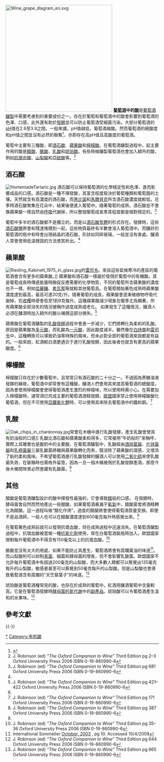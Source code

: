 {{noteTA
|1=zh-hans:黄油;zh-hk:牛油;zh-tw:奶油;
}}
[[Image:Wine_grape_diagram_en.svg|350px]]
'''[[葡萄酒|葡萄酒]]中的[[酸|酸]]'''是[[葡萄酒釀製|葡萄酒釀製]]中需要考慮到的重要成份之一。存在於葡萄和葡萄酒中的酸會影響到葡萄酒的色澤、口感，此外還有助於[[發酵_(葡萄酒)|發酵]]並可以防止葡萄酒受細菌污染。大部分葡萄酒的[[pH|pH]]值在2.9至3.9之間。一般來講，pH值越低，葡萄酒越酸。然而葡萄酒的總酸度和pH值之間並沒有必然的聯繫<ref>{{Cite book |title = Advances in Food Research Vol. 25 |chapter=Wine Deacidification |url= http://books.google.com/?id=kRn1-hiDZwgC&pg=PA3#v=onepage&q= |publisher=Academic Press |pages= 3 |isbn = 0-12-016425-6 |editor1-last = Chichester | editor1-first=C. O. |editor2-last= Mrak |editor2-first= Emil Marcel |editor3-last= Stewart |editor3-first=George Franklin |last1=Bellman |first1=R. B. |last2=Gallander |first2=J. F. |year=1979 |accessdate = 2009-08-04 |chapter-url=}}</ref>，亦即存在高pH值且高酸度的葡萄酒。

葡萄中主要有三種酸，即[[酒石酸|酒石酸]]、[[蘋果酸|蘋果酸]]和[[檸檬酸|檸檬酸]]。在葡萄酒釀製過程中，起主要作用的酸是[[醋酸|醋酸]]、[[酪酸|酪酸]]、[[乳酸|乳酸]]和[[琥珀酸|琥珀酸]]。有些時候釀製葡萄酒也會加入額外的酸，例如[[抗壞血酸|抗壞血酸]]、[[山梨酸|山梨酸]]和[[亞硫酸|亞硫酸]]等。<ref name="Oxford pg 2-3">J. Robinson (ed) ''“The Oxford Companion to Wine”'' Third Edition pg 2–3 Oxford University Press 2006 ISBN 0-19-860990-6</ref>

==酒石酸==
[[Image:HomemadeTartaric.jpg|left]]
酒石酸可以保持葡萄酒的化學穩定性和色澤，進而影響成品的口感。酒石酸是一種不揮發酸，其富含程度取決於葡萄種類和葡萄園的土壤。{{le|帕羅米諾 (葡萄)|Palomino (grape)|帕羅米諾}}天然就含有高濃度的酒石酸，而[[黑比諾|黑比諾]]和[[馬爾貝克|馬爾貝克]]所含酒石酸濃度就較低。花季時酒石酸聚集在花朵中，結果後便進入葡萄中。隨著葡萄的成熟，酒石酸並不會像蘋果酸一樣自然由[[呼吸作用|呼吸]]代謝掉，所以整個葡萄成長季其程度都是相對穩定的。<ref name="Oxford pg 681">J. Robinson (ed) ''“The Oxford Companion to Wine”'' Third Edition pg 681 Oxford University Press 2006 ISBN 0-19-860990-6</ref>

葡萄中多半的酒石酸都不是獨立的，而是以[[酒石酸氫鉀|酒石酸氫鉀]]的形式存在。發酵時，這些[[酒石酸鹽|酒石酸鹽]]將會和殘渣堆積到一起，這些物質最終有半數會溶入葡萄酒中。而釀好的葡萄酒的瓶中有時會出現結晶的酒石酸，形狀如同碎玻璃，一般並沒有害處。釀酒人常會使用低溫穩固的方法使其析出。<ref name="Oxford pg 681"/>

==蘋果酸==
[[Image:Riesling_Kabinett_1975_in_glass.jpg|right]]的[[雷司令|雷司令]]。來自這些氣候寒冷的產區的葡萄酒會含有更多的蘋果酸。]]
蘋果酸和酒石酸一樣屬於發現於葡萄中的有機酸。其是葡萄成長時傳遞能量時酶促反應需要的化學物質，不同的葡萄所含蘋果酸的濃度也不一樣，例如[[佳麗釀|佳麗釀]]、[[希瓦那|希瓦那]]等就較其他葡萄高。在葡萄開始著色成熟時蘋果酸濃度達到最高，最高可達20克/升。隨著葡萄的成長，蘋果酸會逐漸被植物呼吸代謝掉，在[[收穫_(葡萄酒)|收穫]]時便會低至1到9克每升。這種蘋果酸減少現象在暖季尤為顯著，所有蘋果酸全部消失的情況被稱作過度成熟或老化。<!--老化這個條目似乎和本文無關-->如果發生了這種情況，釀酒人必須在釀酒時加入額外的酸以補償這部分損失。<ref name="Oxford pg 421-422">J. Robinson (ed) ''“The Oxford Companion to Wine”'' Third Edition pg 421–422 Oxford University Press 2006 ISBN 0-19-860990-6</ref>

蘋果酸在葡萄酒釀製的[[乳酸發酵|乳酸發酵]]過程中會進一步減少，它們將轉化為柔和的乳酸。原因是蘋果酸為[[多元酸|多元酸]]，而乳酸為[[一元酸|一元酸]]，因此酸度減半。雖然像在[[白詩南|白詩南]]和[[雷司令|雷司令]]中，這種轉換可以導致奶油等特殊的風味，但未必對全部的葡萄酒來說都是有益的。一般來說，紅酒較白酒更適合于進行乳酸發酵，因此後者也就含有更高的蘋果酸度。<ref name="Oxford pg 421-422"/>

==檸檬酸==
檸檬酸只存在於少數葡萄中，且常常只有酒石酸的二十分之一。不過因為蔗糖溶液發酵的緣故，葡萄酒中卻常會有這種酸，釀酒人們會用其來提高葡萄酒的總酸度。因為會使用檸檬酸會使得葡萄酒產生激烈的檸檬味，所以使用時需小心。在需要加入檸檬酸時，通常須已完成主要的葡萄酒酒精發酵。[[歐盟|歐盟]]國家禁止使用檸檬酸酸化葡萄酒，但在不可使用[[亞鐵氰化鉀|亞鐵氰化鉀]]時，可以使用其來除去葡萄酒中的鐵和銅。<ref name="Oxford pg 171">J. Robinson (ed) ''“The Oxford Companion to Wine”'' Third Edition pg 171 Oxford University Press 2006 ISBN 0-19-860990-6</ref>

==乳酸==
[[Image:Oak_chips_in_chardonnay.jpg|left]]常會在木桶中進行乳酸發酵，產生乳酸會使其有奶油般的口感]]
乳酸比酒石酸和蘋果酸柔和得多，它常被用“牛奶般的”來稱呼，實際上其確實也是酸奶中的主要酸。在葡萄酒釀製中，乳酸經由[[酒球菌屬|酒球菌屬]]、[[片球菌屬|片球菌屬]]和[[乳桿菌屬|乳桿菌屬]]三屬乳酸菌將糖與蘋果酸轉化而來，既消除了蘋果酸的澀感，又增添了新的柔和風味。不希望葡萄酒進行乳酸發酵的釀酒人可以使用[[二氧化硫|二氧化硫]]來使乳酸菌失效，在裝桶時也需格外留意，因為一旦一個木桶被用於乳酸發酵產酒，那麼今後木桶間隙里必然會藏有乳酸菌。<ref name="Oxford pg 387">J. Robinson (ed) ''“The Oxford Companion to Wine”'' Third Edition pg 387 Oxford University Press 2006 ISBN 0-19-860990-6</ref>

==其他==
醋酸是葡萄酒釀製設計的酸中揮發性最強的，它會導致[[醋|醋]]般的口感。 在發酵時，酵母菌會自然而然地產出一些醋酸。如果葡萄酒暴漏于[[氧氣|氧氣]]中，醋酸菌會將酒精轉化為醋酸。這一過程叫做“醋化作用”，過度的醋酸將會使得葡萄酒質量受損。即便不是品酒師，一般人也可以在醋酸濃度達到600毫克每升時感覺出來。<ref name="Oxford pg 2-3"/>

在葡萄著色成熟前就可以發現抗壞血酸，但在成熟過程中迅速消失。在葡萄酒釀製過程中，抗壞血酸被當做一種[[抗氧化劑|抗氧化劑]]使用，常在白葡萄酒裝瓶時加入。歐盟國家限制每升葡萄酒中不得含有150毫克以上的抗壞血酸。<ref name="Oxford pg 35-36">J. Robinson (ed) ''“The Oxford Companion to Wine”'' Third Edition pg 35–36 Oxford University Press 2006 ISBN 0-19-860990-6</ref>

酪酸並沒有太大的用處，如果不能防止其產生，葡萄酒將會有腐爛黃油的味道<ref>International Sommelier [https://www.internationalsommelier.com/news/download_pdf/71 October, 2003] {{webarchive|url=https://web.archive.org/web/20120425111957/https://www.internationalsommelier.com/news/download_pdf/71 |date=2012-04-25 }}, pg 10. Accessed 10/4/2008</ref>。而山梨酸則可以抑制[[真菌|真菌]]、細菌和酵母菌的增長，但不會影響乳酸菌。歐盟國家不允許每升葡萄酒中有超過200毫克的山梨酸，而大多數人類都可以察覺出135毫克每升的山梨酸，敏感者甚至可以察覺到50毫克每升的山梨酸。但是山梨酸也會導致葡萄酒含有腐爛的“天竺葵葉子”的味道。<ref name="Oxford pg 644">J. Robinson (ed) ''“The Oxford Companion to Wine”'' Third Edition pg 644 Oxford University Press 2006 ISBN 0-19-860990-6</ref>

琥珀酸是葡萄酒種常見的酸，也存在於成熟的葡萄中。紅酒用釀酒葡萄中含量較高。它是在葡萄酒發酵時[[酵母菌可同化氮|酵母菌的氮代謝]]中的[[副產品|副產品]]。琥珀酸可以令葡萄酒產生溫和的水果味。<ref name="Oxford pg 665">J. Robinson (ed) ''“The Oxford Companion to Wine”'' Third Edition pg 665 Oxford University Press 2006 ISBN 0-19-860990-6</ref>

== 參考文獻 ==
{{Reflist}}

{{-}}
{{Winemaking}}

[[Category:葡萄酒中的酸|*]]
[[Category:有机酸|Category:有机酸]]